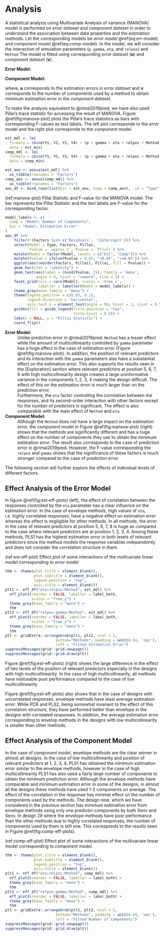 # Analysis
A statistical analysis using Multivariate Analysis of variance (MANOVA) model is performed on _error dataset_ and _component dataset_ in order to understand the association between data properties and the estimation methods. Let the corresponding models be _error model_ \@ref(eq:err-model) and _component model_ \@ref(eq:comp-model). In the model, we will consider the interaction of simulation parameters (`p`, `gamma`, `eta`, and `relpos`) and `Method` The model is fitted using corresponding _error dataset_ ($\mathbf{u}$) and _component dataset_ ($\mathbf{v}$).

**Error Model:**
\begin{equation}
  \mathbf{u} = \boldsymbol{\mu} +
  (\texttt{p} + \texttt{gamma} + \texttt{eta} +
    \texttt{relpos} + \texttt{Methods})^3 +
    \boldsymbol{\varepsilon}
  (\#eq:err-model)
\end{equation}

**Component Model:**
\begin{equation}
  \mathbf{v} = \boldsymbol{\mu} +
  (\texttt{p} + \texttt{gamma} + \texttt{eta} +
    \texttt{relpos} + \texttt{Methods})^3 +
    \boldsymbol{\varepsilon}
  (\#eq:comp-model)
\end{equation}

where, $\mathbf{u}$ corresponds to the estimation errors in _error dataset_ and $\mathbf{v}$  corresponds to the number of components used by a method to obtain minimum estimation error in the _component dataset_.

To make the analysis equivalent to @rimal2019pred, we have also used Pillai's trace statistic for accessing the result of MANOVA. Figure \@ref(fig:manova-plot) plots the Pillai's trace statistics as bars with corresponding F-values as text labels. The left plot corresponds to the _error model_ and the right plot corresponds to the _component model_.


```r
est_mdl <- lm(
  formula = cbind(Y1, Y2, Y3, Y4) ~ (p + gamma + eta + relpos + Method) ^ 3,
  data = est_min)
comp_mdl <- lm(
  formula = cbind(Y1, Y2, Y3, Y4) ~ (p + gamma + eta + relpos + Method) ^ 3,
  data = comp_min)
```

```r
est_aov <- anova(est_mdl) %>%
  as_tibble(rownames = "Factors")
comp_aov <- anova(comp_mdl) %>%
  as_tibble(rownames = "Factors")
aov_df <- bind_rows(list(Est = est_aov, Comp = comp_aov), .id = "Type")
```

(ref:manova-plot) Pillai Statistic and F-value for the MANOVA model. The bar represents the Pillai Statistic and the text labels are F-value for the corresponding factor.

```r
model_labels <- c(
  Comp = "Model: Number of Components",
  Est = "Model: Estimation Error"
)
aov_df %>%
    filter(!(Factors %in% c('Residuals', '(Intercept)'))) %>%
    select(Model = Type, Factors, Pillai,
           Fvalue = `approx F`, Pvalue = `Pr(>F)`) %>%
    mutate(Model = factor(Model, levels = c("Est", "Comp"))) %>%
    mutate(Pvalue = ifelse(Pvalue < 0.05, "<0.05", ">=0.05")) %>%
    ggplot(aes(reorder(Factors, Pillai), Pillai, fill = Pvalue)) +
    geom_bar(stat = "identity") +
    geom_text(aes(label = round(Fvalue, 2)), family = 'mono',
              angle = 0, hjust = "inward", size = 3) +
    facet_grid(cols = vars(Model), scales = 'free_x',
               labeller = labeller(Model = model_labels)) +
    theme_grey(base_family = "mono") +
    theme(legend.position = c(0.85, 0.1),
          legend.direction = 'horizontal',
          axis.text.x = element_text(angle = 90, hjust = 1, vjust = 0.5)) +
    guides(fill = guide_legend(title.position = "top",
                               title.hjust = 0.5)) +
    labs(x = NULL, y = "Pillai Statistic") +
    coord_flip()
```

**Error Model:**
: Unlike prediction error in @rimal2019pred, `Method` has a lesser effect while the amount of multicollinearity controlled by `gamma` parameter has a huge effect in the case of estimation error (Figure \@ref(fig:manova-plot)). In addition, the position of relevant predictors and its interaction with the `gamma` parameters also have a substantial effect on the estimation error. This also supports the results seen in the [Exploration] section where relevant predictors at position 5, 6, 7, 8 with high multicollinearity design creates a large uninformative variance in the components 1, 2, 3, 4 making the design difficult. The effect of this on the estimation error is much larger than on the prediction error.
: Furthermore, the `eta` factor controlling the correlation between the responses, and its second-order interaction with other factors except for the number of predictors is significant. The effect is also comparable with the main effect of `Method` and `eta`.


**Component Model:**
: Although the `Method` does not have a large impact on the estimation error, the _component model_ in Figure \@ref(fig:manova-plot) (right) shows that the methods are significantly different and has a huge effect on the number of components they use to obtain the minimum estimation error. The result also corresponds to the case of prediction error in @rimal2019pred. However, the F-value corresponding the `relpos` and `gamma` shows that the significance of these factors is much stronger compared to the case of prediction error.

The following section will further explore the effects of individual levels of different factors.

## Effect Analysis of the Error Model
In figure \@ref(fig:est-eff-plots) (left), the effect of correlation between the responses controlled by the `eta` parameter has a clear influence on the estimation error. In the case of envelope methods, high values of `eta`, i.e. highly correlated responses, have a negative effect on estimation error whereas the effect is negligible for other methods. In all methods, the error in the case of relevant predictors at position 5, 6, 7, 8 is huge as compared to the case where relevant predictors are at position 1, 2, 3, 4. Among these methods, PLS1 has the highest estimation error in both levels of relevant predictors since the method models the response variables independently and does not consider the correlation structure in them.

(ref:est-eff-plot) Effect plot of some interactions of the multivariate linear model corresponding to _error model_

```r
thm <- theme(plot.title = element_blank(),
             plot.subtitle = element_blank(),
             legend.position = "top",
             axis.title = element_blank())
plt1 <- eff_df("eta:relpos:Method", est_mdl) %>%
  eff_plot3(reorder = FALSE, labeller = label_both,
            scales = "free_y") +
  theme_grey(base_family = "mono") +
  thm
plt2 <- eff_df("relpos:gamma:Method", est_mdl) %>%
  eff_plot3(reorder = FALSE, labeller = label_both,
            scales = "free_y") +
  theme_grey(base_family = "mono") +
  thm
plt <- gridExtra::arrangeGrob(plt1, plt2, ncol = 2,
                       bottom="Methods", padding = unit(0.04, 'npc'),
                       left = "Fitted Estimation Error")
suppressMessages(grid::grid.newpage())
suppressMessages(grid::grid.draw(plt))
```

Figure \@ref(fig:est-eff-plots) (right) shows the large difference in the effect of two levels of the position of relevant predictors especially in the designs with high multicollinearity. In the case of high multicollinearity, all methods have noticeable poor performance compared to the case of low multicollinearity.

Figure \@ref(fig:est-eff-plots) also shows that in the case of designs with uncorrelated responses, envelope methods have least average estimation error. While PCR and PLS2, being somewhat invariant to the effect of this correlation structure, they have performed better than envelope in the designs with correlated responses. In addition, the average estimation error corresponding to envelop methods in the designs with low multicollinearity is smaller than other methods.


## Effect Analysis of the Component Model
In the case of _component model_, envelope methods are the clear winner in almost all designs. In the case of low multicollinearity and position of relevant predictors at 1, 2, 3, 4, PLS1 has obtained the minimum estimation error similar to the envelope methods, however in the case of high multicollinearity PLS1 has also used a fairly large number of components to obtain the minimum prediction error. Although the envelope methods have comparable and minimum estimation error in some of the designs, in almost all the designs these methods have used  1-2 components on average. The effect of the correlation in the response has minimal effect on the number of components used by the methods. The design nine, which we have considered in the previous section has minimum estimation error from envelope methods using only one predictor components by both Xenv and Senv. In design 29 where the envelope methods have poor performance than the other methods due to highly correlated responses, the number of components used by them is still one. This corresponds to the results seen in Figure \@ref(fig:comp-eff-plots).

(ref:comp-eff-plot) Effect plot of some interactions of the multivariate linear model corresponding to _component model_.

```r
thm <- theme(plot.title = element_blank(),
             plot.subtitle = element_blank(),
             legend.position = "top",
             axis.title = element_blank())
plt1 <- eff_df("eta:relpos:Method", comp_mdl) %>%
  eff_plot3(reorder = FALSE, labeller = label_both) +
  theme_grey(base_family = "mono") +
  thm
plt2 <- eff_df("relpos:gamma:Method", comp_mdl) %>%
  eff_plot3(reorder = FALSE, labeller = label_both) +
  theme_grey(base_family = "mono") +
  thm
plt <- gridExtra::arrangeGrob(plt1, plt2, ncol = 2,
                       bottom="Methods", padding = unit(0.04, 'npc'),
                       left = "Fitted Number of Components")
suppressMessages(grid::grid.newpage())
suppressMessages(grid::grid.draw(plt))
```


